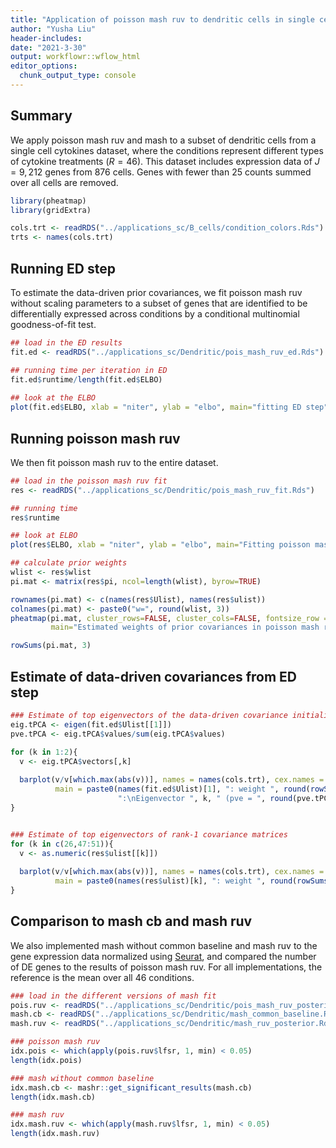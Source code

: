 ```yaml
---
title: "Application of poisson mash ruv to dendritic cells in single cell cytokines data"
author: "Yusha Liu"
header-includes:
date: "2021-3-30"
output: workflowr::wflow_html
editor_options:
  chunk_output_type: console
---
```


## Summary
We apply poisson mash ruv and mash to a subset of dendritic cells from a single cell cytokines dataset, where the conditions represent different types of cytokine treatments ($R=46$). This dataset includes expression data of $J=9,212$ genes from $876$ cells. Genes with fewer than $25$ counts summed over all cells are removed. 
```r
library(pheatmap)
library(gridExtra)

cols.trt <- readRDS("../applications_sc/B_cells/condition_colors.Rds")
trts <- names(cols.trt)

```


## Running ED step
To estimate the data-driven prior covariances, we fit poisson mash ruv without scaling parameters to a subset of genes that are identified to be differentially expressed across conditions by a conditional multinomial goodness-of-fit test. 
```r
## load in the ED results
fit.ed <- readRDS("../applications_sc/Dendritic/pois_mash_ruv_ed.Rds")

## running time per iteration in ED
fit.ed$runtime/length(fit.ed$ELBO)
                      
## look at the ELBO
plot(fit.ed$ELBO, xlab = "niter", ylab = "elbo", main="fitting ED step")

```


## Running poisson mash ruv
We then fit poisson mash ruv to the entire dataset.
```r
## load in the poisson mash ruv fit
res <- readRDS("../applications_sc/Dendritic/pois_mash_ruv_fit.Rds")

## running time
res$runtime

## look at ELBO
plot(res$ELBO, xlab = "niter", ylab = "elbo", main="Fitting poisson mash ruv")

## calculate prior weights
wlist <- res$wlist
pi.mat <- matrix(res$pi, ncol=length(wlist), byrow=TRUE)

rownames(pi.mat) <- c(names(res$Ulist), names(res$ulist))
colnames(pi.mat) <- paste0("w=", round(wlist, 3))
pheatmap(pi.mat, cluster_rows=FALSE, cluster_cols=FALSE, fontsize_row = 6, fontsize_col=6, 
         main="Estimated weights of prior covariances in poisson mash ruv")

rowSums(pi.mat, 3)

```



## Estimate of data-driven covariances from ED step
```r
### Estimate of top eigenvectors of the data-driven covariance initialized by rank-5 PCA
eig.tPCA <- eigen(fit.ed$Ulist[[1]])
pve.tPCA <- eig.tPCA$values/sum(eig.tPCA$values)

for (k in 1:2){
  v <- eig.tPCA$vectors[,k]
  
  barplot(v/v[which.max(abs(v))], names = names(cols.trt), cex.names = 0.5, las = 2, 
          main = paste0(names(fit.ed$Ulist)[1], ": weight ", round(rowSums(pi.mat)[1],3), 
                        ":\nEigenvector ", k, " (pve = ", round(pve.tPCA[k],3), ")"), col = cols.trt)
}


### Estimate of top eigenvectors of rank-1 covariance matrices
for (k in c(26,47:51)){
  v <- as.numeric(res$ulist[[k]])
  
  barplot(v/v[which.max(abs(v))], names = names(cols.trt), cex.names = 0.5, las = 2, 
          main = paste0(names(res$ulist)[k], ": weight ", round(rowSums(pi.mat)[2+k],3)), col = cols.trt)
}

```



## Comparison to mash cb and mash ruv
We also implemented mash without common baseline and mash ruv to the gene expression data normalized using [Seurat](https://satijalab.org/seurat/), and compared the number of DE genes to the results of poisson mash ruv. For all implementations, the reference is the mean over all 46 conditions. 
```r
### load in the different versions of mash fit
pois.ruv <- readRDS("../applications_sc/Dendritic/pois_mash_ruv_posterior.Rds")
mash.cb <- readRDS("../applications_sc/Dendritic/mash_common_baseline.Rds")
mash.ruv <- readRDS("../applications_sc/Dendritic/mash_ruv_posterior.Rds")

### poisson mash ruv
idx.pois <- which(apply(pois.ruv$lfsr, 1, min) < 0.05)
length(idx.pois)

### mash without common baseline
idx.mash.cb <- mashr::get_significant_results(mash.cb)
length(idx.mash.cb)

### mash ruv
idx.mash.ruv <- which(apply(mash.ruv$lfsr, 1, min) < 0.05)
length(idx.mash.ruv)

```


